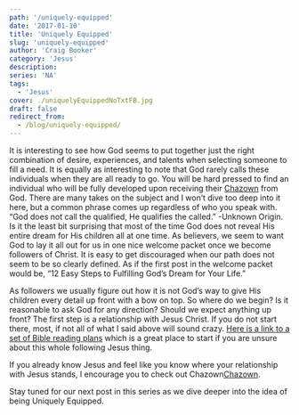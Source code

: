 ```yaml
---
path: '/uniquely-equipped'
date: '2017-01-10'
title: 'Uniquely Equipped'
slug: 'uniquely-equipped'
author: 'Craig Booker'
category: 'Jesus'
description:
series: 'NA'
tags:
  - 'Jesus'
cover: ./uniquelyEquippedNoTxtFB.jpg
draft: false
redirect_from:
  - /blog/uniquely-equipped/
---
```


It is interesting to see how God seems to put together just the right combination of desire, experiences, and talents when selecting someone to fill a need. It is equally as interesting to note that God rarely calls these individuals when they are all ready to go. You will be hard pressed to find an individual who will be fully developed upon receiving their [Chazown](http://www.chazown.com/) from God. There are many takes on the subject and I won’t dive too deep into it here, but a common phrase comes up regardless of who you speak with. “God does not call the qualified, He qualifies the called.” -Unknown Origin. Is it the least bit surprising that most of the time God does not reveal His entire dream for His children all at one time. As believers, we seem to want God to lay it all out for us in one nice welcome packet once we become followers of Christ. It is easy to get discouraged when our path does not seem to be so clearly defined. As if the first post in the welcome packet would be, “12 Easy Steps to Fulfilling God’s Dream for Your Life.”

As followers we usually figure out how it is not God’s way to give His children every detail up front with a bow on top. So where do we begin? Is it reasonable to ask God for any direction? Should we expect anything up front? The first step is a relationship with Jesus Christ. If you do not start there, most, if not all of what I said above will sound crazy. [Here is a link to a set of Bible reading plans](https://www.bible.com/reading-plans-collection/1676) which is a great place to start if you are unsure about this whole following Jesus thing.

If you already know Jesus and feel like you know where your relationship with Jesus stands, I encourage you to check out Chazown[Chazown](http://www.chazown.com/).

Stay tuned for our next post in this series as we dive deeper into the idea of being Uniquely Equipped.
